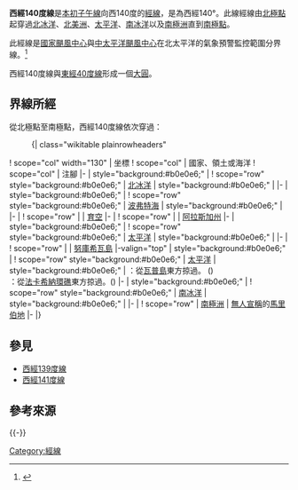 {{Location map-line|lon=-140}}
{{kml}}
'''西經140度線'''是[[本初子午線|本初子午線]]向西140度的[[經線|經線]]，是為西經140°。此線經線由[[北極點|北極點]]起穿過[[北冰洋|北冰洋]]、[[北美洲|北美洲]]、[[太平洋|太平洋]]、[[南冰洋|南冰洋]]以及[[南極洲|南極洲]]直到[[南極點|南極點]]。

此經線是[[國家颶風中心|國家颶風中心]]與[[中太平洋颶風中心|中太平洋颶風中心]]在北太平洋的氣象預警監控範圍分界線。<ref>{{cite web|author=Jack Beven|date=2006-05-15|title=Tropical Weather Outlook|publisher=National Hurricane Center|accessdate=2008-09-04|url=ftp://ftp.met.fsu.edu/pub/weather/tropical/Outlook-P/2006051511.ABPZ20}}{{dead link|date=2018年1月 |bot=InternetArchiveBot |fix-attempted=yes }}</ref>

西經140度線與[[東經40度線|東經40度線]]形成一個[[大圓|大圓]]。

==界線所經==
從北極點至南極點，西經140度線依次穿過：

:{| class="wikitable plainrowheaders"
! scope="col" width="130" | 坐標
! scope="col" | 國家、領土或海洋
! scope="col" | 注腳
|-
| style="background:#b0e0e6;" | {{Coord|90|0|N|140|0|W|type:waterbody|name=Arctic Ocean}}
! scope="row" style="background:#b0e0e6;" | [[北冰洋|北冰洋]]
| style="background:#b0e0e6;" |
|-
| style="background:#b0e0e6;" | {{Coord|73|48|N|140|0|W|type:waterbody|name=Beaufort Sea}}
! scope="row" style="background:#b0e0e6;" | [[波弗特海|波弗特海]]
| style="background:#b0e0e6;" |
|-
| {{Coord|69|37|N|140|0|W|type:country|name=Canada}}
! scope="row" | {{CAN}}
| [[育空|育空]]
|-
| {{Coord|60|11|N|140|0|W|type:country|name=United States}}
! scope="row" | {{USA}}
| [[阿拉斯加州|阿拉斯加州]]
|-
| style="background:#b0e0e6;" | {{Coord|59|46|N|140|0|W|type:waterbody|name=Pacific Ocean}}
! scope="row" style="background:#b0e0e6;" | [[太平洋|太平洋]]
| style="background:#b0e0e6;" |
|-
| {{Coord|8|49|S|140|0|W|type:country|name=French Polynesia}}
! scope="row" | {{PYF}}
| [[努庫希瓦島|努庫希瓦島]]
|-valign="top"
| style="background:#b0e0e6;" | {{Coord|8|57|S|140|0|W|type:waterbody|name=Pacific Ocean}}
! scope="row" style="background:#b0e0e6;" | [[太平洋|太平洋]]
| style="background:#b0e0e6;" | {{PYF}}：從[[瓦普島|瓦普島]]東方掠過。 ({{Coord|9|22|S|140|1|W|type:isle|name=Ua Pu}})<br/> {{PYF}}：從[[法卡希納環礁|法卡希納環礁]]東方掠過。({{Coord|15|58|S|140|5|W|type:isle|name=Fakahina}})
|-
| style="background:#b0e0e6;" | {{Coord|60|0|S|140|0|W|type:waterbody|name=Southern Ocean}}
! scope="row" style="background:#b0e0e6;" | [[南冰洋|南冰洋]]
| style="background:#b0e0e6;" |
|-
| {{Coord|75|13|S|140|0|W|type:country|name=Antarctica}}
! scope="row" | [[南極洲|南極洲]]
| [[無主土地|無人宣稱]]的[[馬里伯地|馬里伯地]]
|-
|}

==參見==
*[[西經139度線|西經139度線]]
*[[西經141度線|西經141度線]]

==參考來源==
{{Reflist}}

{{-}}
{{geographical coordinates|state=collapsed}}

[[Category:經線|Category:經線]]